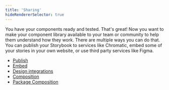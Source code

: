 ```yaml
---
title: 'Sharing'
hideRendererSelector: true
---
```


You have your components ready and tested. That's great! Now you want to make your component library available to your team or community to help them understand how they work. There are multiple ways you can do that. You can publish your Storybook to services like Chromatic, embed some of your stories in your own website, or use third party services like Figma.

* [Publish](./publish-storybook.mdx)
* [Embed](./embed.mdx)
* [Design integrations](./design-integrations.mdx)
* [Composition](./storybook-composition.mdx)
* [Package Composition](./package-composition.mdx)
